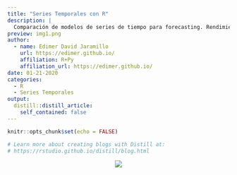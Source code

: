 ```yaml
---
title: "Series Temporales con R"
description: |
  Comparación de modelos de series de tiempo para forecasting. Rendimiento de redes neuronales profundas (deep learning) recurrentes versus métodos clásicos en análisis de series temporales.
preview: img1.png   
author:
  - name: Edimer David Jaramillo
    url: https://edimer.github.io/
    affiliation: R+Py
    affiliation_url: https://edimer.github.io/
date: 01-21-2020
categories:
  - R
  - Series Temporales
output:
  distill::distill_article:
    self_contained: false
---
```


```r
knitr::opts_chunk$set(echo = FALSE)

# Learn more about creating blogs with Distill at:
# https://rstudio.github.io/distill/blog.html

```


<center>
<img src="coming.gif"/>
</center>
